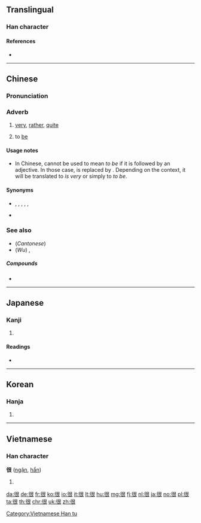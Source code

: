 ==Translingual==
{{stroke order|strokes=9}}
{{stroke order|type=animate}}

===Han character===
{{Han char|rn=60|rad=彳|as=06|sn=9|four=27232|canj=HOAV|ids=⿰彳艮}}

====References====
* {{Han ref|kx=0366.130|dkj=10093|dj=0687.070|hdz=20822.010|uh=5F88|ud=24456|bh=ABDC|bd=43996}}

----

==Chinese==
{{zh-forms}}

===Pronunciation===
{{zh-pron
|m=hěn
|ma=y
|c=han2
|h=pfs=hàn
|mn=hún
|w=2hen
|mc=y
|oc=y
|cat=adv
}}

===Adverb===
{{zh-adv}}

# {{label|zh|Beginning Mandarin|sort=hen3}} [[very]], [[rather]], [[quite]]
#: {{zh-x|我 很 喜歡。|I like it very much.}}
# {{non-gloss definition|(when linking a noun and an adjective)}} to [[be]]
#: {{zh-x|我 '''很''' 餓。|I am hungry.}}

====Usage notes====
* In Chinese, {{zh-l|是}} cannot be used to mean ''to be'' if it is followed by an adjective. In those case, {{lang|zh|是}} is replaced by {{zh-l|很}}. Depending on the context, it will be translated to ''is very'' or simply to ''to be''.
*: {{zh-x|他 很 高興。|He is (very) happy}}

====Synonyms====
* {{zh-l|非常|very, highly}}, {{zh-l|十分|extremely}}, {{zh-l|太|extremely, too much}}, {{zh-l|挺|very}}, {{zh-l|好}}, {{zh-l|蠻/蛮|very}}
* {{zh-l|是|to be}}

===See also===
* (''Cantonese'') {{zh-l|*好}}
* (''Wu'') {{zh-l|*蠻}}, {{zh-l|*老}}

=====Compounds=====
* {{zh-l|很少}}

----

==Japanese==

===Kanji===
{{ja-kanji|grade=|rs=彳06}}

# {{defn|lang=ja|sort=彳06}}

====Readings====
* {{ja-readings|on=[[こん]] (kon)|kun=[[もとる]] (motoru)}}

----

==Korean==

===Hanja===
{{ko-hanja|hangeul=흔|eumhun=|rv=heun|mr=hŭn|y=hun}}

# {{defn|lang=ko|sort=彳06}}

----

==Vietnamese==

===Han character===
'''很''' ([[ngận]], [[hẩn]])

# {{defn|lang=vi}}

[[Category:Vietnamese Han tu]]

[[da:很]]
[[de:很]]
[[fr:很]]
[[ko:很]]
[[io:很]]
[[it:很]]
[[lt:很]]
[[hu:很]]
[[mg:很]]
[[fj:很]]
[[nl:很]]
[[ja:很]]
[[no:很]]
[[pl:很]]
[[ta:很]]
[[th:很]]
[[chr:很]]
[[uk:很]]
[[zh:很]]